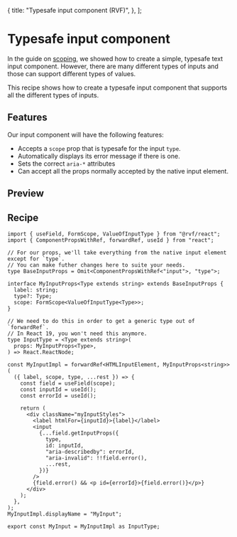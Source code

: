 
  {
    title: "Typesafe input component (RVF)",
  },
];

# Typesafe input component

In the guide on [scoping](/scoping), we showed how to create a simple, typesafe text input component.
However, there are many different types of inputs and those can support different types of values.

This recipe shows how to create a typesafe input component that supports all the different types of inputs.

## Features

Our input component will have the following features:

- Accepts a `scope` prop that is typesafe for the input `type`.
- Automatically displays its error message if there is one.
- Sets the correct `aria-*` attributes
- Can accept all the props normally accepted by the native input element.

## Preview

<TypesafeInput />

## Recipe

```tsx
import { useField, FormScope, ValueOfInputType } from "@rvf/react";
import { ComponentPropsWithRef, forwardRef, useId } from "react";

// For our props, we'll take everything from the native input element except for `type`.
// You can make futher changes here to suite your needs.
type BaseInputProps = Omit<ComponentPropsWithRef<"input">, "type">;

interface MyInputProps<Type extends string> extends BaseInputProps {
  label: string;
  type?: Type;
  scope: FormScope<ValueOfInputType<Type>>;
}

// We need to do this in order to get a generic type out of `forwardRef`.
// In React 19, you won't need this anymore.
type InputType = <Type extends string>(
  props: MyInputProps<Type>,
) => React.ReactNode;

const MyInputImpl = forwardRef<HTMLInputElement, MyInputProps<string>>(
  ({ label, scope, type, ...rest }) => {
    const field = useField(scope);
    const inputId = useId();
    const errorId = useId();

    return (
      <div className="myInputStyles">
        <label htmlFor={inputId}>{label}</label>
        <input
          {...field.getInputProps({
            type,
            id: inputId,
            "aria-describedby": errorId,
            "aria-invalid": !!field.error(),
            ...rest,
          })}
        />
        {field.error() && <p id={errorId}>{field.error()}</p>}
      </div>
    );
  },
);
MyInputImpl.displayName = "MyInput";

export const MyInput = MyInputImpl as InputType;
```
